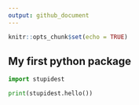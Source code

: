 ```yaml
---
output: github_document
---
```


```r
knitr::opts_chunk$set(echo = TRUE)
```

## My first python package


```python
import stupidest

print(stupidest.hello())
```